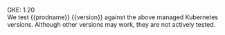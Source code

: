 GKE: 1.20  
 We test {{prodname}} {{version}} against the above managed Kubernetes versions. Although other versions may work, they are not actively tested.
